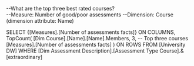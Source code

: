 --What are the top three best rated courses?  
	--Measure: Number of good/poor assessments 
	--Dimension: Course (dimension attribute: Name) 


SELECT
  {[Measures].[Number of assessments facts]} ON COLUMNS,
  TopCount(
    [Dim Course].[Name].[Name].Members,
    3,  -- Top three courses
    [Measures].[Number of assessments facts]
  ) ON ROWS
FROM [University DW]
WHERE [Dim Assessment Description].[Assessment Type Course].&[extraordinary]
